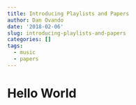 ```yaml
---
title: Introducing Playlists and Papers
author: Dan Ovando
date: '2018-02-06'
slug: introducing-playlists-and-papers
categories: []
tags:
  - music
  - papers
---
```


# Hello World

